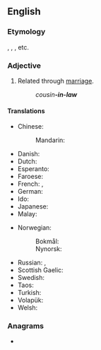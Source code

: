 {{also|inlaw|in-law}}
==English==

===Etymology===
{{back-form|en|mother-in-law|nodot=1}}, {{m|en|father-in-law}}, {{m|en|brother-in-law}}, etc.

===Adjective===
{{en-adj|-|head=-[[in]]-[[law]]}}

# {{lb|en|postpositive}} Related through [[marriage]].
#: ''cousin'''-in-law'''''

====Translations====
{{trans-top|related through marriage}}
* Chinese:
*: Mandarin: {{qualifier|special words are used for common "-in-law" terms}}
* Danish: {{t|da|sviger-}}
* Dutch: {{t+|nl|schoon-}}
* Esperanto: {{t|eo|bo-}}
* Faroese: {{t|fo|ver-}}
* French: {{t+|fr|beau-|m}}, {{t+|fr|belle-|f}}
* German: {{t|de|schwieger-}}
* Ido: {{t|io|bo-}}
* Japanese: {{t+|ja|義理|alt=義理の|tr=ぎりの, giri no}}
* Malay: {{qualifier|special words are used for common "-in-law" terms}}
{{trans-mid}}
* Norwegian:
*: Bokmål: {{t+|nb|sviger-}}
*: Nynorsk: {{t|nn|sviger-}}
* Russian: {{qualifier|special words are used for common "-in-law" terms}}, {{t|ru|[[с|со]] [[сторона|стороны́]] [[муж|му́жа]]/[[жена|жены́]]}}
* Scottish Gaelic: {{t|gd|-cèile}}
* Swedish: {{t+|sv|svär-}}
* Taos: {{t|twf|mą̀ku-}}
* Turkish: {{t|tr|kayın-}}
* Volapük: {{t+|vo|lü-}}
* Welsh: {{t|cy|-yng-nghyfraith}}
{{trans-bottom}}

===Anagrams===
* {{anagrams|en|Alwin|Wilna|winal}}
